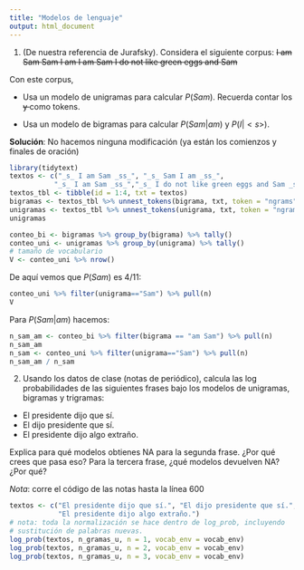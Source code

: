 ```yaml
---
title: "Modelos de lenguaje"
output: html_document
---
```


1. (De nuestra referencia de Jurafsky). Considera el siguiente corpus:
<s> I am Sam </s>
<s> Sam I am </s>
<s> I am Sam </s>
<s> I do not like green eggs and Sam </s>

Con este corpus, 

- Usa un modelo de unigramas para calcular $P(Sam)$. Recuerda contar los <s> y </s> como tokens.

- Usa un modelo de bigramas para calcular $P(Sam | am)$ y
$P(I | <s>)$. 

**Solución**: No hacemos ninguna modificación (ya están los comienzos
y finales de oración)

```r
library(tidytext)
textos <- c("_s_ I am Sam _ss_", "_s_ Sam I am _ss_",
           "_s_ I am Sam _ss_","_s_ I do not like green eggs and Sam _ss_" )
textos_tbl <- tibble(id = 1:4, txt = textos)
bigramas <- textos_tbl %>% unnest_tokens(bigrama, txt, token = "ngrams", n = 2, to_lower=FALSE)
unigramas <- textos_tbl %>% unnest_tokens(unigrama, txt, token = "ngrams", n = 1, to_lower = FALSE)
unigramas
```

```r
conteo_bi <- bigramas %>% group_by(bigrama) %>% tally()
conteo_uni <- unigramas %>% group_by(unigrama) %>% tally() 
# tamaño de vocabulario
V <- conteo_uni %>% nrow()
```

De aquí vemos que $P(Sam)$ es 4/11:
```r
conteo_uni %>% filter(unigrama=="Sam") %>% pull(n)
V
```


Para $P(Sam|am)$ hacemos:

```r
n_sam_am <- conteo_bi %>% filter(bigrama == "am Sam") %>% pull(n)
n_sam_am
n_sam <- conteo_uni %>% filter(unigrama=="Sam") %>% pull(n)
n_sam_am / n_sam
```


2. Usando los datos de clase (notas de periódico), 
calcula las log probabilidades de las siguientes frases bajo los modelos
de unigramas, bigramas y trigramas:

- El presidente dijo que sí.
- El dijo presidente que sí.
- El presidente dijo algo extraño.

Explica para qué modelos obtienes NA para la segunda frase. ¿Por qué crees que pasa eso?  Para la tercera frase, ¿qué modelos devuelven NA? ¿Por qué?

*Nota*: corre el código de las notas hasta la línea 600

```r
textos <- c("El presidente dijo que sí.", "El dijo presidente que sí.",
            "El presidente dijo algo extraño.")
# nota: toda la normalización se hace dentro de log_prob, incluyendo
# sustitución de palabras nuevas.
log_prob(textos, n_gramas_u, n = 1, vocab_env = vocab_env)
log_prob(textos, n_gramas_u, n = 2, vocab_env = vocab_env)
log_prob(textos, n_gramas_u, n = 3, vocab_env = vocab_env)
```



